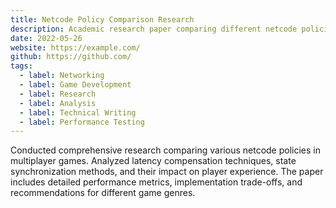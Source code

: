 ```yaml
---
title: Netcode Policy Comparison Research
description: Academic research paper comparing different netcode policies in multiplayer games.
date: 2022-05-26
website: https://example.com/
github: https://github.com/
tags:
  - label: Networking
  - label: Game Development
  - label: Research
  - label: Analysis
  - label: Technical Writing
  - label: Performance Testing
---
```


Conducted comprehensive research comparing various netcode policies in multiplayer games. Analyzed latency compensation techniques, state synchronization methods, and their impact on player experience. The paper includes detailed performance metrics, implementation trade-offs, and recommendations for different game genres. 